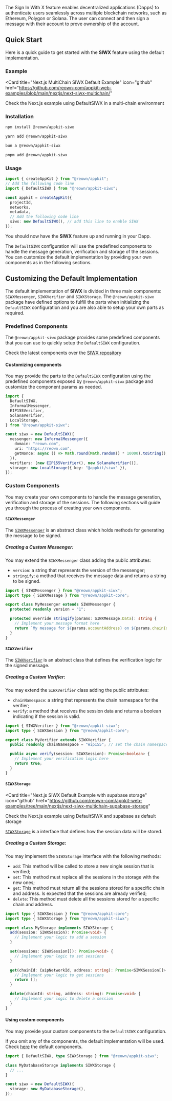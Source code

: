 The Sign In With X feature enables decentralized applications (Dapps) to authenticate users seamlessly across multiple blockchain networks, such as Ethereum, Polygon or Solana. The user can connect and then sign a message with their account to prove ownership of the account.

## Quick Start

Here is a quick guide to get started with the **SIWX** feature using the default implementation.

### Example

<Card
  title="Next.js MultiChain SIWX Default Example"
  icon="github"
  href="https://github.com/reown-com/appkit-web-examples/blob/main/nextjs/next-siwx-multichain/"
>
  Check the Next.js example using DefaultSIWX in a multi-chain environment
</Card>

### Installation

<CodeGroup>

```bash npm
npm install @reown/appkit-siwx
```

```bash Yarn
yarn add @reown/appkit-siwx
```

```bash Bun
bun a @reown/appkit-siwx
```

```bash pnpm
pnpm add @reown/appkit-siwx
```
</CodeGroup>

### Usage

```ts {2-3, 9-10}
import { createAppKit } from "@reown/appkit";
// Add the following code line
import { DefaultSIWX } from "@reown/appkit-siwx";

const appkit = createAppKit({
  projectId,
  networks,
  metadata,
  // Add the following code line
  siwx: new DefaultSIWX(), // add this line to enable SIWX
});
```

You should now have the **SIWX** feature up and running in your Dapp.

The `DefaultSIWX` configuration will use the predefined components to handle the message generation, verification and storage of the sessions. You can customize the default implementation by providing your own components as in the following sections.

## Customizing the Default Implementation

The default implementation of **SIWX** is divided in three main components: `SIWXMessenger`, `SIWXVerifier` and `SIWXStorage`. The `@reown/appkit-siwx` package have defined options to fulfill the parts when initializing the `DefaultSIWX` configuration and you are also able to setup your own parts as required.

### Predefined Components

The `@reown/appkit-siwx` package provides some predefined components that you can use to quickly setup the `DefaultSIWX` configuration.

Check the latest components over the [SIWX repository](https://github.com/reown-com/appkit/tree/main/packages/siwx)

#### Customizing components

You may provide the parts to the `DefaultSIWX` configuration using the predefined components exposed by `@reown/appkit-siwx` package and customize the component params as needed.

```ts
import {
  DefaultSIWX,
  InformalMessenger,
  EIP155Verifier,
  SolanaVerifier,
  LocalStorage,
} from "@reown/appkit-siwx";

const siwx = new DefaultSIWX({
  messenger: new InformalMessenger({
    domain: "reown.com",
    uri: "https://reown.com",
    getNonce: async () => Math.round(Math.random() * 10000).toString(),
  }),
  verifiers: [new EIP155Verifier(), new SolanaVerifier()],
  storage: new LocalStorage({ key: "@appkit/siwx" }),
});
```

### Custom Components

You may create your own components to handle the message generation, verification and storage of the sessions. The following sections will guide you through the process of creating your own components.

#### `SIWXMessenger`

The [`SIWXMessenger`](https://github.com/reown-com/appkit/blob/main/packages/siwx/src/core/SIWXMessenger.ts) is an abstract class which holds methods for generating the message to be signed.

##### Creating a Custom Messenger:

You may extend the `SIWXMessenger` class adding the public attributes:

- `version`: a string that represents the version of the messenger;
- `stringify`: a method that receives the message data and returns a string to be signed.

```ts
import { SIWXMessenger } from "@reown/appkit-siwx";
import type { SIWXMessage } from "@reown/appkit-core";

export class MyMessenger extends SIWXMessenger {
  protected readonly version = "1";

  protected override stringify(params: SIWXMessage.Data): string {
    // Implement your message format here
    return `My message for ${params.accountAddress} on ${params.chainId}`;
  }
}
```

#### `SIWXVerifier`

The [`SIWXVerifier`](https://github.com/reown-com/appkit/blob/main/packages/siwx/src/core/SIWXVerifier.ts) is an abstract class that defines the verification logic for the signed message.

##### Creating a Custom Verifier:

You may extend the `SIWXVerifier` class adding the public attributes:

- `chainNamespace`: a string that represents the chain namespace for the verifier;
- `verify`: a method that receives the session data and returns a boolean indicating if the session is valid.

```ts
import { SIWXVerifier } from "@reown/appkit-siwx";
import type { SIWXSession } from "@reown/appkit-core";

export class MyVerifier extends SIWXVerifier {
  public readonly chainNamespace = "eip155"; // set the chain namespace for your verifier

  public async verify(session: SIWXSession): Promise<boolean> {
    // Implement your verification logic here
    return true;
  }
}
```

#### `SIWXStorage`

<Card
  title="Next.js SIWX Default Example with supabase storage"
  icon="github"
  href="https://github.com/reown-com/appkit-web-examples/tree/main/nextjs/next-siwx-multichain-supabase-storage"
>
  Check the Next.js example using DefaultSIWX and supabase as default storage
</Card>

[`SIWXStorage`](https://github.com/reown-com/appkit/blob/main/packages/siwx/src/core/SIWXStorage.ts) is a interface that defines how the session data will be stored.

##### Creating a Custom Storage:

You may implement the `SIWXStorage` interface with the following methods:

- `add`: This method will be called to store a new single session that is verified;
- `set`: This method must replace all the sessions in the storage with the new ones;
- `get`: This method must return all the sessions stored for a specific chain and address. Is expected that the sessions are already verified;
- `delete`: This method must delete all the sessions stored for a specific chain and address.

```ts
import type { SIWXSession } from "@reown/appkit-core";
import type { SIWXStorage } from "@reown/appkit-siwx";

export class MyStorage implements SIWXStorage {
  add(session: SIWXSession): Promise<void> {
    // Implement your logic to add a session
  }

  set(sessions: SIWXSession[]): Promise<void> {
    // Implement your logic to set sessions
  }

  get(chainId: CaipNetworkId, address: string): Promise<SIWXSession[]> {
    // Implement your logic to get sessions
    return [];
  }

  delete(chainId: string, address: string): Promise<void> {
    // Implement your logic to delete a session
  }
}
```

#### Using custom components

You may provide your custom components to the `DefaultSIWX` configuration.

If you omit any of the components, the default implementation will be used. Check [here](https://github.com/reown-com/appkit/blob/main/packages/siwx/src/configs/DefaultSIWX.ts) the default components.

```ts
import { DefaultSIWX, type SIWXStorage } from "@reown/appkit-siwx";

class MyDatabaseStorage implements SIWXStorage {
  // ...
}

const siwx = new DefaultSIWX({
  storage: new MyDatabaseStorage(),
});
```
